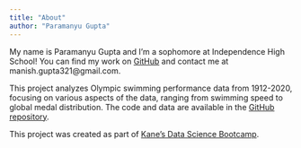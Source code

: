 ```yaml
---
title: "About"
author: "Paramanyu Gupta"
---
```


My name is Paramanyu Gupta and I'm a sophomore at Independence High School! You can find my work on [GitHub](https://github.com/Paramanyu2010) and contact me at manish.gupta321@gmail.com.

This project analyzes Olympic swimming performance data from 1912-2020, focusing on various aspects of the data, ranging from swimming speed to global medal distribution. The code and data are available in the [GitHub repository](https://github.com/Paramanyu2010/olympic-swimming-analysis).

This project was created as part of [Kane's Data Science Bootcamp](https://bootcamp.davidkane.info/).